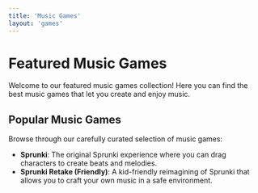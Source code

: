 ```yaml
---
title: 'Music Games'
layout: 'games'
---
```


# Featured Music Games

Welcome to our featured music games collection! Here you can find the best music games that let you create and enjoy music.

## Popular Music Games

Browse through our carefully curated selection of music games:

- **Sprunki**: The original Sprunki experience where you can drag characters to create beats and melodies.
- **Sprunki Retake (Friendly)**: A kid-friendly reimagining of Sprunki that allows you to craft your own music in a safe environment.